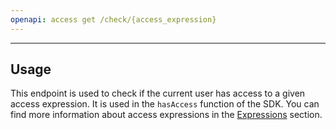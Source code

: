```yaml
---
openapi: access get /check/{access_expression}
---
```


---

## Usage

This endpoint is used to check if the current user has access to a given access expression. It is used in the `hasAccess` function of the SDK. You can find more information about access expressions in the [Expressions](/sdk/has-access#expressions) section.
